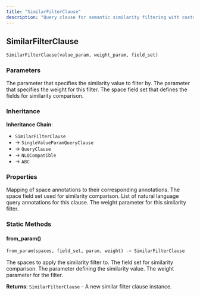 ```yaml
---
title: "SimilarFilterClause"
description: "Query clause for semantic similarity filtering with custom weights"
---
```


## SimilarFilterClause

```python
SimilarFilterClause(value_param, weight_param, field_set)
```

### Parameters

<ParamField path="value_param" type="TypedParam | Evaluated[TypedParam]" required>
The parameter that specifies the similarity value to filter by.
</ParamField>

<ParamField path="weight_param" type="TypedParam | Evaluated[TypedParam]" required>
The parameter that specifies the weight for this filter.
</ParamField>

<ParamField path="field_set" type="SpaceFieldSet" required>
The space field set that defines the fields for similarity comparison.
</ParamField>

### Inheritance

**Inheritance Chain**: 
- `SimilarFilterClause` 
- → `SingleValueParamQueryClause`
- → `QueryClause`
- → `NLQCompatible`
- → `ABC`

### Properties

<ParamField path="annotation_by_space_annotation" type="dict[str, str]">
Mapping of space annotations to their corresponding annotations.
</ParamField>

<ParamField path="field_set" type="SpaceFieldSet">
The space field set used for similarity comparison.
</ParamField>

<ParamField path="nlq_annotations" type="list[NLQAnnotation]">
List of natural language query annotations for this clause.
</ParamField>

<ParamField path="weight_param" type="TypedParam | Evaluated[TypedParam]">
The weight parameter for this similarity filter.
</ParamField>

### Static Methods

#### from_param()

```python
from_param(spaces, field_set, param, weight) -> SimilarFilterClause
```

<ParamField path="spaces" type="Sequence[Space]" required>
The spaces to apply the similarity filter to.
</ParamField>

<ParamField path="field_set" type="SpaceFieldSet" required>
The field set for similarity comparison.
</ParamField>

<ParamField path="param" type="ParamType" required>
The parameter defining the similarity value.
</ParamField>

<ParamField path="weight" type="NumericParamType" required>
The weight parameter for the filter.
</ParamField>

**Returns**: `SimilarFilterClause` - A new similar filter clause instance.